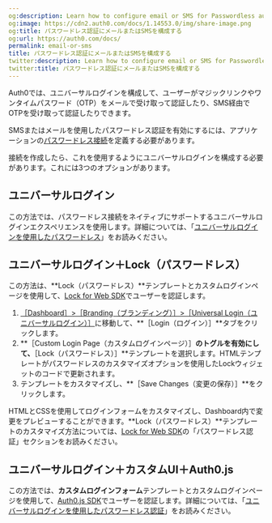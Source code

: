 ```yaml
---
og:description: Learn how to configure email or SMS for Passwordless authentication.
og:image: https://cdn2.auth0.com/docs/1.14553.0/img/share-image.png
og:title: パスワードレス認証にメールまたはSMSを構成する
og:url: https://auth0.com/docs/
permalink: email-or-sms
title: パスワードレス認証にメールまたはSMSを構成する
twitter:description: Learn how to configure email or SMS for Passwordless authentication.
twitter:title: パスワードレス認証にメールまたはSMSを構成する
---
```


Auth0では、ユニバーサルログインを構成して、ユーザーがマジックリンクやワンタイムパスワード（OTP）をメールで受け取って認証したり、SMS経由でOTPを受け取って認証したりできます。

SMSまたはメールを使用したパスワードレス認証を有効にするには、アプリケーションの[パスワードレス接続](/passwordless)を定義する必要があります。

接続を作成したら、これを使用するようにユニバーサルログインを構成する必要があります。これには3つのオプションがあります。

## ユニバーサルログイン

この方法では、パスワードレス接続をネイティブにサポートするユニバーサルログインエクスペリエンスを使用します。詳細については、「[ユニバーサルログインを使用したパスワードレス](/passwordless-with-universal-login)」をお読みください。

## ユニバーサルログイン＋Lock（パスワードレス）

この方法は、**Lock（パスワードレス）**テンプレートとカスタムログインページを使用して、[Lock for Web SDK](/libraries/lock)でユーザーを認証します。

1. [［Dashboard］>［Branding（ブランディング）］>［Universal Login（ユニバーサルログイン）］](%24%7Bmanage_url%7D/#/login_settings)に移動して、**［Login（ログイン）］**タブをクリックします。
2. **［Custom Login Page（カスタムログインページ）］**のトグルを有効にして、**［Lock（パスワードレス）］**テンプレートを選択します。HTMLテンプレートがパスワードレスのカスタマイズオプションを使用したLockウィジェットのコードで更新されます。
3. テンプレートをカスタマイズし、**［Save Changes（変更の保存）］**をクリックします。

HTMLとCSSを使用してログインフォームをカスタマイズし、Dashboard内で変更をプレビューすることができます。**Lock（パスワードレス）**テンプレートのカスタマイズ方法については、[Lock for Web SDK](/libraries/lock)の「パスワードレス認証」セクションをお読みください。

## ユニバーサルログイン＋カスタムUI＋Auth0.js

この方法では、**カスタムログインフォーム**テンプレートとカスタムログインページを使用して、[Auth0.js SDK](/libraries/auth0js)でユーザーを認証します。詳細については、「[ユニバーサルログインを使用したパスワードレス認証](/universal-login)」をお読みください。